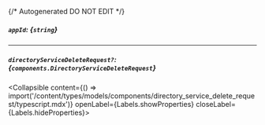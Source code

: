 {/* Autogenerated DO NOT EDIT  */}

##### `appId`: *{`string`}*

---
##### `directoryServiceDeleteRequest?`: *{`components.DirectoryServiceDeleteRequest`}*
<Collapsible content={() => import('/content/types/models/components/directory_service_delete_request/typescript.mdx')} openLabel={Labels.showProperties} closeLabel={Labels.hideProperties}>
</Collapsible>



